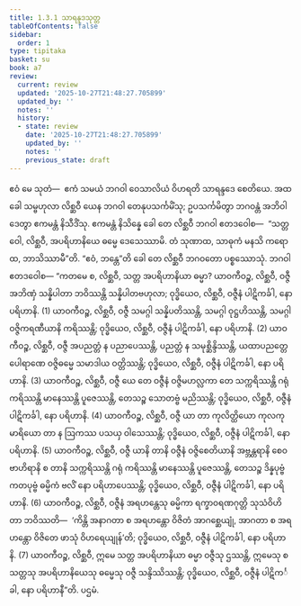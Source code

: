 ```yaml
---
title: 1.3.1 သာရန္ဒဒသုတ္တ
tableOfContents: false
sidebar:
  order: 1
type: tipitaka
basket: su
book: a7
review:
  current: review
  updated: '2025-10-27T21:48:27.705899'
  updated_by: ''
  notes: ''
  history:
  - state: review
    date: '2025-10-27T21:48:27.705899'
    updated_by: ''
    notes: ''
    previous_state: draft
---
```



<ReviewStatus review={frontmatter.review} showDetails={true} />

<HypothesisAnnotation frontmatter={frontmatter} />

<DynamicBreadcrumb />

<Division number="21" book="a7" e="ch" v="16" p="407">

<Paragraph number="95" book="a7">
ဧဝံ မေ သုတံ—  ဧကံ သမယံ ဘဂဝါ ဝေသာလိယံ ဝိဟရတိ သာရန္ဒဒေ စေတိယေ. အထ ခေါ သမ္ဗဟုလာ လိစ္ဆဝီ ယေန ဘဂဝါ တေနုပသင်္ကမိံသု; ဥပသင်္ကမိတွာ ဘဂဝန္တံ အဘိဝါဒေတွာ ဧကမန္တံ နိသီဒိံသု. ဧကမန္တံ နိသိန္နေ ခေါ တေ လိစ္ဆဝီ ဘဂဝါ ဧတဒဝေါစ—  “သတ္တ ဝေါ, လိစ္ဆဝီ, အပရိဟာနိယေ ဓမ္မေ ဒေသေဿာမိ. တံ သုဏာထ, သာဓုကံ မနသိ ကရောထ, ဘာသိဿာမီ”တိ. “ဧဝံ, ဘန္တေ”တိ ခေါ တေ လိစ္ဆဝီ ဘဂဝတော ပစ္စဿောသုံ. ဘဂဝါ ဧတဒဝေါစ—
</Paragraph>

<Paragraph number="96" book="a7">
“ကတမေ စ, လိစ္ဆဝီ, သတ္တ အပရိဟာနိယာ ဓမ္မာ? ယာဝကီဝဉ္စ, လိစ္ဆဝီ, ဝဇ္ဇီ အဘိဏှံ သန္နိပါတာ ဘဝိဿန္တိ သန္နိပါတဗဟုလာ; ဝုဒ္ဓိယေဝ, လိစ္ဆဝီ, ဝဇ္ဇီနံ ပါဋိကင်္ခါ, နော ပရိဟာနိ. (1)
</Paragraph>

<Paragraph number="97" book="a7">
ယာဝကီဝဉ္စ, လိစ္ဆဝီ, ဝဇ္ဇီ သမဂ္ဂါ သန္နိပတိဿန္တိ, သမဂ္ဂါ ဝုဋ္ဌဟိဿန္တိ, သမဂ္ဂါ ဝဇ္ဇိကရဏီယာနိ ကရိဿန္တိ; ဝုဒ္ဓိယေဝ, လိစ္ဆဝီ, ဝဇ္ဇီနံ ပါဋိကင်္ခါ, နော ပရိဟာနိ. (2)
</Paragraph>

<Paragraph number="98" book="a7">
ယာဝကီဝဉ္စ, လိစ္ဆဝီ, ဝဇ္ဇီ အပညတ္တံ န ပညာပေဿန္တိ, ပညတ္တံ န သမုစ္ဆိန္ဒိဿန္တိ, ယထာပညတ္တေ ပေါရာဏေ ဝဇ္ဇိဓမ္မေ သမာဒါယ ဝတ္တိဿန္တိ; ဝုဒ္ဓိယေဝ, လိစ္ဆဝီ, ဝဇ္ဇီနံ ပါဋိကင်္ခါ, နော ပရိဟာနိ. (3)
</Paragraph>

<Paragraph number="99" book="a7">
ယာဝကီဝဉ္စ, လိစ္ဆဝီ, ဝဇ္ဇီ ယေ တေ ဝဇ္ဇီနံ ဝဇ္ဇိမဟလ္လကာ တေ သက္ကရိဿန္တိ ဂရုံ ကရိဿန္တိ မာနေဿန္တိ ပူဇေဿန္တိ, တေသဉ္စ သောတဗ္ဗံ မညိဿန္တိ; ဝုဒ္ဓိယေဝ, လိစ္ဆဝီ, ဝဇ္ဇီနံ ပါဋိကင်္ခါ, နော ပရိဟာနိ. (4)
</Paragraph>

<Paragraph number="100" book="a7">
ယာဝကီဝဉ္စ, လိစ္ဆဝီ, ဝဇ္ဇီ ယာ တာ ကုလိတ္ထိယော ကုလကုမာရိယော တာ န ဩကဿ ပသယှ ဝါသေဿန္တိ; ဝုဒ္ဓိယေဝ, လိစ္ဆဝီ, ဝဇ္ဇီနံ ပါဋိကင်္ခါ, နော ပရိဟာနိ. (5)
</Paragraph>

<Paragraph number="101" book="a7">
ယာဝကီဝဉ္စ, လိစ္ဆဝီ, ဝဇ္ဇီ ယာနိ တာနိ ဝဇ္ဇီနံ ဝဇ္ဇိစေတိယာနိ အဗ္ဘန္တရာနိ စေဝ ဗာဟိရာနိ စ တာနိ သက္ကရိဿန္တိ ဂရုံ ကရိဿန္တိ မာနေဿန္တိ ပူဇေဿန္တိ, တေသဉ္စ ဒိန္နပုဗ္ဗံ ကတပုဗ္ဗံ ဓမ္မိကံ ဗလိံ နော ပရိဟာပေဿန္တိ; ဝုဒ္ဓိယေဝ, လိစ္ဆဝီ, ဝဇ္ဇီနံ ပါဋိကင်္ခါ, နော ပရိဟာနိ. (6)
</Paragraph>

<Paragraph number="102" book="a7">
ယာဝကီဝဉ္စ, လိစ္ဆဝီ, ဝဇ္ဇီနံ အရဟန္တေသု ဓမ္မိကာ ရက္ခာဝရဏဂုတ္တိ သုသံဝိဟိတာ ဘဝိဿတိ—  ‘ကိန္တိ အနာဂတာ စ အရဟန္တော ဝိဇိတံ အာဂစ္ဆေယျုံ, အာဂတာ စ အရဟန္တော ဝိဇိတေ ဖာသုံ ဝိဟရေယျုန်’တိ; ဝုဒ္ဓိယေဝ, လိစ္ဆဝီ, ဝဇ္ဇီနံ ပါဋိကင်္ခါ, နော ပရိဟာနိ. (7)
</Paragraph>

<Paragraph number="103" book="a7">
ယာဝကီဝဉ္စ, လိစ္ဆဝီ, ဣမေ သတ္တ အပရိဟာနိယာ ဓမ္မာ ဝဇ္ဇီသု ဌဿန္တိ, ဣမေသု စ သတ္တသု အပရိဟာနိယေသု ဓမ္မေသု ဝဇ္ဇီ သန္ဒိဿိဿန္တိ; ဝုဒ္ဓိယေဝ, လိစ္ဆဝီ, ဝဇ္ဇီနံ ပါဋိကင်္ခါ, နော ပရိဟာနီ”တိ.

</Paragraph>
</Division>

<Paragraph number="104" type="center" book="a7">
ပဌမံ.
</Paragraph>